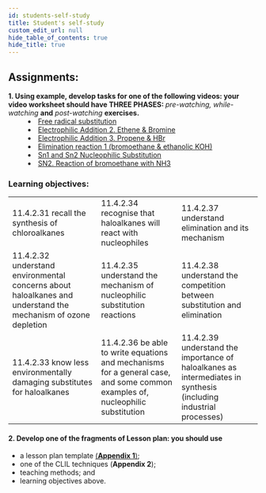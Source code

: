 ```yaml
---
id: students-self-study
title: Student's self-study
custom_edit_url: null
hide_table_of_contents: true
hide_title: true
---
```


## Assignments:

<dl>
  <dt>
    <strong>
      1. Using example, develop tasks for one of the following videos: your
      video worksheet should have THREE PHASES:
    </strong>
    <em> pre-watching, while-watching</em> <strong>and</strong> <em>
      post-watching
    </em> <strong>exercises.</strong>
  </dt>
  <dd>
    <li>
      <a href='https://www.youtube.com/watch?v=Vb_IXk9TrEw'>
        Free radical substitution
      </a>
    </li>
    <li>
      <a href='https://www.youtube.com/watch?v=eoBCsE_PCas&list=UUq8D30gXUJvMsPqf6gnZlLg&index=42'>
        Electrophilic Addition 2. Ethene & Bromine
      </a>
    </li>
    <li>
      <a href='https://www.youtube.com/watch?v=QCJVYXSkPsY'>
        Electrophilic Addition 3. Propene & HBr
      </a>
    </li>
    <li>
      <a href='https://www.youtube.com/watch?v=rBYaYAjAp2w&list=UUq8D30gXUJvMsPqf6gnZlLg&index=23'>
        Elimination reaction 1 (bromoethane & ethanolic KOH)
      </a>
    </li>
    <li>
      <a href='https://www.youtube.com/watch?v=Bg3c5c9b1BQ&list=UUq8D30gXUJvMsPqf6gnZlLg&index=63'>
        Sn1 and Sn2 Nucleophilic Substitution
      </a>
    </li>
    <li>
      <a href='https://www.youtube.com/watch?v=VkhbH5lSKMs&list=UUq8D30gXUJvMsPqf6gnZlLg&index=22'>
        SN2. Reaction of bromoethane with NH3
      </a>
    </li>
  </dd>
</dl>

### Learning objectives:

<table>
  <tr>
    <td>
      11.4.2.31 recall the synthesis of chloroalkanes
    </td>
    <td>11.4.2.34 recognise that haloalkanes will react with nucleophiles</td>
    <td>
      11.4.2.37 understand elimination and its mechanism
    </td>
  </tr>
  <tr>
    <td>
      11.4.2.32 understand environmental concerns about haloalkanes and understand the mechanism of ozone depletion
    </td>
    <td>
      11.4.2.35 understand the mechanism of nucleophilic substitution reactions
    </td>
    <td>
      11.4.2.38 understand the competition between substitution and elimination
    </td>
  </tr>
  <tr>
    <td>
      11.4.2.33 know less environmentally damaging substitutes for haloalkanes
    </td>
    <td>
      11.4.2.36 be able to write equations and mechanisms for a general case, and some common examples of, nucleophilic substitution
    </td>
    <td>
      11.4.2.39 understand the importance of haloalkanes as intermediates in synthesis (including industrial processes)
    </td>
  </tr>
</table>

#### 2. Develop one of the fragments of Lesson plan: you should use

- a lesson plan template [(**Appendix 1**)](../appendix/appendix-1);
- one of the CLIL techniques (**Appendix 2**);
- teaching methods; and
- learning objectives above.

